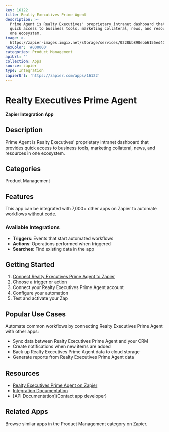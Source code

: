 ```yaml
---
key: 16122
title: Realty Executives Prime Agent
description: >-
  Prime Agent is Realty Executives' proprietary intranet dashboard that provides
  quick access to business tools, marketing collateral, news, and resources in
  one ecosystem.
image: >-
  https://zapier-images.imgix.net/storage/services/0228bb890ebb6155ed40b62d20e52984.png?auto=format%2Ccompress&ixlib=python-3.0.0&q=50
hexColor: '#000000'
categories: Product Management
apiUrl: ''
collection: Apps
source: zapier
type: Integration
zapierUrl: 'https://zapier.com/apps/16122'
---
```

# Realty Executives Prime Agent

**Zapier Integration App**

## Description

Prime Agent is Realty Executives' proprietary intranet dashboard that provides quick access to business tools, marketing collateral, news, and resources in one ecosystem.

## Categories

Product Management

## Features

This app can be integrated with 7,000+ other apps on Zapier to automate workflows without code.

### Available Integrations

- **Triggers**: Events that start automated workflows
- **Actions**: Operations performed when triggered
- **Searches**: Find existing data in the app

## Getting Started

1. [Connect Realty Executives Prime Agent to Zapier](https://zapier.com/apps/16122)
2. Choose a trigger or action
3. Connect your Realty Executives Prime Agent account
4. Configure your automation
5. Test and activate your Zap

## Popular Use Cases

Automate common workflows by connecting Realty Executives Prime Agent with other apps:

- Sync data between Realty Executives Prime Agent and your CRM
- Create notifications when new items are added
- Back up Realty Executives Prime Agent data to cloud storage
- Generate reports from Realty Executives Prime Agent data

## Resources

- [Realty Executives Prime Agent on Zapier](https://zapier.com/apps/16122)
- [Integration Documentation](https://zapier.com/apps/16122/integrations)
- [API Documentation](Contact app developer)

## Related Apps

Browse similar apps in the Product Management category on Zapier.
